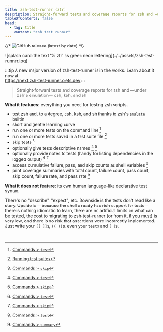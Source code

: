 ```yaml
---
title: zsh-test-runner (ztr)
description: Straight-forward tests and coverage reports for zsh and —under zsh's emulation— csh, ksh, and sh
tableOfContents: false
head:
  - tag: title
    content: "zsh-test-runner"
---
```


{/* ![GitHub release (latest by date)](https://img.shields.io/github/v/release/olets/zsh-test-runner) */}

<div style="border: 1px solid #fff">![splash card: the text '% ztr' as green neon lettering](../../assets/zsh-test-runner.jpg)</div>

:::tip
A new major version of zsh-test-runner is in the works. Learn about it now at  
https://next.zsh-test-runner.olets.dev
:::

> Straight-forward tests and coverage reports for zsh and —under zsh's emulation— csh, ksh, and sh

**What it features**: everything you need for testing zsh scripts.

-   test [zsh](https://www.zsh.org/) and, to a degree, [csh](https://en.wikipedia.org/wiki/C_shell), [ksh](http://kornshell.com/), and [sh](https://en.wikipedia.org/wiki/Bourne_shell) thanks to zsh's [`emulate`](https://zsh.sourceforge.io/Doc/Release/Shell-Builtin-Commands.html) builtin
-   short and gentle learning curve
-   run one or more tests on the command line [^1]
-   run one or more tests saved in a test suite file [^2]
-   skip tests [^3]
-   optionally give tests descriptive names [^1] [^3]
-   optionally provide notes to tests (handy for listing dependencies in the logged output) [^1] [^3]
-   access cumulative failure, pass, and skip counts as shell variables [^1]
-   print coverage summaries with total count, failure count, pass count, skip count, failure rate, and pass rate [^4]

**What it does not feature**: its own human language-like declarative test syntax.

There's no "describe", "expect", etc. Downside is the tests don't read like a story. Upside is —because the shell already has rich support for tests— there is nothing idiomatic to learn, there are no artificial limits on what can be tested, the cost to migrating to zsh-test-runner (or from it, if you must) is very low, and there is no risk that assertions were incorrectly implemented. Just write your `[[ ]]`s, `(( ))`s, even your `test`s and `[ ]`s.

&nbsp;

[^1]: [Commands > `test`](/reference/commands/#test)
[^2]: [Running test suites](/usage/test-suites)
[^3]: [Commands > `skip`](/reference/commands/#skip)
[^4]: [Commands > `summary`](/reference/commands/#summary)